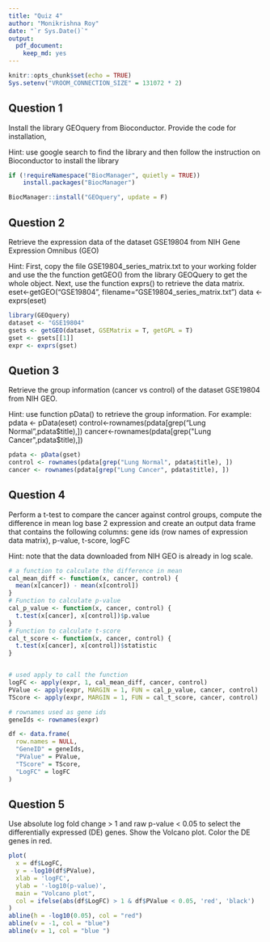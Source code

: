 ```yaml
---
title: "Quiz 4"
author: "Monikrishna Roy"
date: "`r Sys.Date()`"
output: 
  pdf_document:
    keep_md: yes
---
```


```r
knitr::opts_chunk$set(echo = TRUE)
Sys.setenv("VROOM_CONNECTION_SIZE" = 131072 * 2)
```

## Question 1

Install the library GEOquery from Bioconductor. Provide the code for installation,

Hint: use google search to find the library and then follow the instruction on Bioconductor to install the library

```r
if (!requireNamespace("BiocManager", quietly = TRUE))
    install.packages("BiocManager")

BiocManager::install("GEOquery", update = F)

```

## Question 2

Retrieve the expression data of the dataset GSE19804 from NIH Gene Expression Omnibus (GEO)

Hint: First, copy the file GSE19804_series_matrix.txt to your working folder and use the the function getGEO() from the library GEOQuery to get the whole object. Next, use the function exprs() to retrieve the data matrix.
eset<-getGEO("GSE19804", filename="GSE19804_series_matrix.txt")
data <- exprs(eset)

```r
library(GEOquery)
dataset <- "GSE19804"
gsets <- getGEO(dataset, GSEMatrix = T, getGPL = T)
gset <- gsets[[1]]
expr <- exprs(gset)
```

## Quetion 3

Retrieve the group information (cancer vs control) of the dataset GSE19804 from NIH GEO.

Hint: use function pData() to retrieve the group information. For example:
pdata <- pData(eset)
control<-rownames(pdata[grep("Lung Normal",pdata$title),])
cancer<-rownames(pdata[grep("Lung Cancer",pdata$title),])

```r
pdata <- pData(gset)
control <- rownames(pdata[grep("Lung Normal", pdata$title), ])
cancer <- rownames(pdata[grep("Lung Cancer", pdata$title), ])
```

## Question 4

Perform a t-test to compare the cancer against control groups, compute the difference in mean log base 2 expression and create an output data frame that contains the following columns: gene ids (row names of expression data matrix), p-value, t-score, logFC

Hint: note that the data downloaded from NIH GEO is already in log scale.

```r
# a function to calculate the difference in mean
cal_mean_diff <- function(x, cancer, control) {
  mean(x[cancer]) - mean(x[control])
}
# Function to calculate p-value
cal_p_value <- function(x, cancer, control) {
  t.test(x[cancer], x[control])$p.value
}
# Function to calculate t-score
cal_t_score <- function(x, cancer, control) {
  t.test(x[cancer], x[control])$statistic
}


# used apply to call the function
logFC <- apply(expr, 1, cal_mean_diff, cancer, control)
PValue <- apply(expr, MARGIN = 1, FUN = cal_p_value, cancer, control)
TScore <- apply(expr, MARGIN = 1, FUN = cal_t_score, cancer, control)

# rownames used as gene ids
geneIds <- rownames(expr)

df <- data.frame(
  row.names = NULL,
  "GeneID" = geneIds,
  "PValue" = PValue,
  "TScore" = TScore,
  "LogFC" = logFC
)
```

## Question 5

Use absolute log fold change > 1 and raw p-value < 0.05 to select the differentially expressed (DE) genes. Show the Volcano plot. Color the DE genes in red.

```r
plot(
  x = df$LogFC,
  y = -log10(df$PValue),
  xlab = 'logFC',
  ylab = '-log10(p-value)',
  main = "Volcano plot",
  col = ifelse(abs(df$LogFC) > 1 & df$PValue < 0.05, 'red', 'black')
)
abline(h = -log10(0.05), col = "red")
abline(v = -1, col = "blue")
abline(v = 1, col = "blue ")
```
